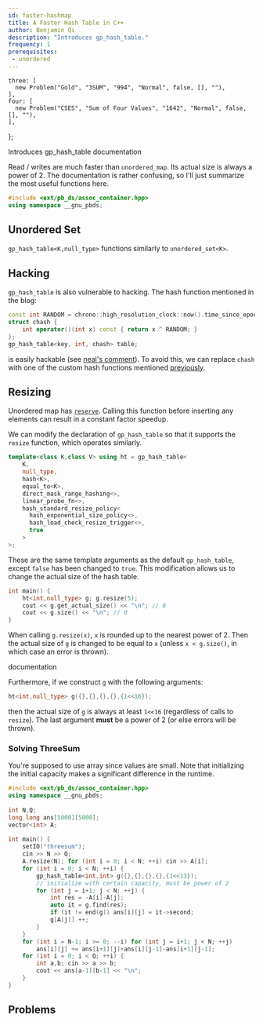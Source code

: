 ```yaml
---
id: faster-hashmap
title: A Faster Hash Table in C++
author: Benjamin Qi
description: "Introduces gp_hash_table."
frequency: 1
prerequisites:
 - unordered
---
```



    three: [
      new Problem("Gold", "3SUM", "994", "Normal", false, [], ""),
    ],
    four: [
      new Problem("CSES", "Sum of Four Values", "1642", "Normal", false, [], ""),
    ],
};

<Resources>
  <Resource source="CF" url="https://codeforces.com/blog/entry/60737" title="Chilli - Order of magnitude faster hash tables" starred>Introduces gp_hash_table</Resource>
  <Resource source="GCC" url="https://gcc.gnu.org/onlinedocs/libstdc++/ext/pb_ds/gp_hash_table.html#Resize_Policy566860465" title="gp_hash_table Interface">documentation</Resource>
  <Resource source="Benq (from KACTL)" title="HashMap" url="https://github.com/bqi343/USACO/blob/master/Implementations/content/data-structures/STL%20(5)/HashMap.h" starred> </Resource>
</Resources>

<br />

Read / writes are much faster than `unordered_map`. Its actual size is always a power of 2. The documentation is rather confusing, so I'll just summarize the most useful functions here.

```cpp
#include <ext/pb_ds/assoc_container.hpp>
using namespace __gnu_pbds;
```

## Unordered Set

`gp_hash_table<K,null_type>` functions similarly to `unordered_set<K>`.

## Hacking

`gp_hash_table` is also vulnerable to hacking. The hash function mentioned in the blog:

```cpp
const int RANDOM = chrono::high_resolution_clock::now().time_since_epoch().count();
struct chash {
    int operator()(int x) const { return x ^ RANDOM; }
};
gp_hash_table<key, int, chash> table;
```

is easily hackable (see [neal's comment](https://codeforces.com/blog/entry/60737?#comment-454122)). To avoid this, we can replace `chash` with one of the custom hash functions mentioned [previously](../silver/unordered#another-hash-function).

## Resizing

Unordered map has [`reserve`](http://www.cplusplus.com/reference/unordered_map/unordered_map/reserve/). Calling this function before inserting any elements can result in a constant factor speedup. 

We can modify the declaration of `gp_hash_table` so that it supports the `resize` function, which operates similarly.

```cpp
template<class K,class V> using ht = gp_hash_table<
    K, 
    null_type, 
    hash<K>, 
    equal_to<K>, 
    direct_mask_range_hashing<>, 
    linear_probe_fn<>,
    hash_standard_resize_policy<
      hash_exponential_size_policy<>, 
      hash_load_check_resize_trigger<>, 
      true
    >
>;
```

These are the same template arguments as the default `gp_hash_table`, except `false` has been changed to `true`. This modification allows us to change the actual size of the hash table.

```cpp
int main() {
    ht<int,null_type> g; g.resize(5);
    cout << g.get_actual_size() << "\n"; // 8
    cout << g.size() << "\n"; // 0
}
```

When calling `g.resize(x)`, `x` is rounded up to the nearest power of 2. Then the actual size of `g` is changed to be equal to `x` (unless `x < g.size()`, in which case an error is thrown).

<Resources>
  <Resource source="GCC" url="https://gcc.gnu.org/onlinedocs/libstdc++/ext/pb_ds/hash_standard_resize_policy.html" title="Resize Policy">documentation</Resource>
</Resources>

Furthermore, if we construct `g` with the following arguments:

```cpp
ht<int,null_type> g({},{},{},{},{1<<16});
```

then the actual size of `g` is always at least `1<<16` (regardless of calls to `resize`). The last argument **must** be a power of 2 (or else errors will be thrown).

### Solving ThreeSum

<Problems problems={problems.three} />

You're supposed to use array since values are small. Note that initializing the initial capacity makes a significant difference in the runtime.

```cpp
#include <ext/pb_ds/assoc_container.hpp>
using namespace __gnu_pbds;
 
int N,Q;
long long ans[5000][5000];
vector<int> A;
 
int main() {
	setIO("threesum");
	cin >> N >> Q;
	A.resize(N); for (int i = 0; i < N; ++i) cin >> A[i];
	for (int i = 0; i < N; ++i) {
		gp_hash_table<int,int> g({},{},{},{},{1<<13}); 
		// initialize with certain capacity, must be power of 2
		for (int j = i+1; j < N; ++j) {
			int res = -A[i]-A[j];
			auto it = g.find(res); 
			if (it != end(g)) ans[i][j] = it->second;
			g[A[j]] ++;
		}
	}
	for (int i = N-1; i >= 0; --i) for (int j = i+1; j < N; ++j)
		ans[i][j] += ans[i+1][j]+ans[i][j-1]-ans[i+1][j-1];
	for (int i = 0; i < Q; ++i) {
		int a,b; cin >> a >> b;
		cout << ans[a-1][b-1] << "\n";
	}
}
```

<IncompleteSection />

## Problems

<Problems problems={problems.four} />